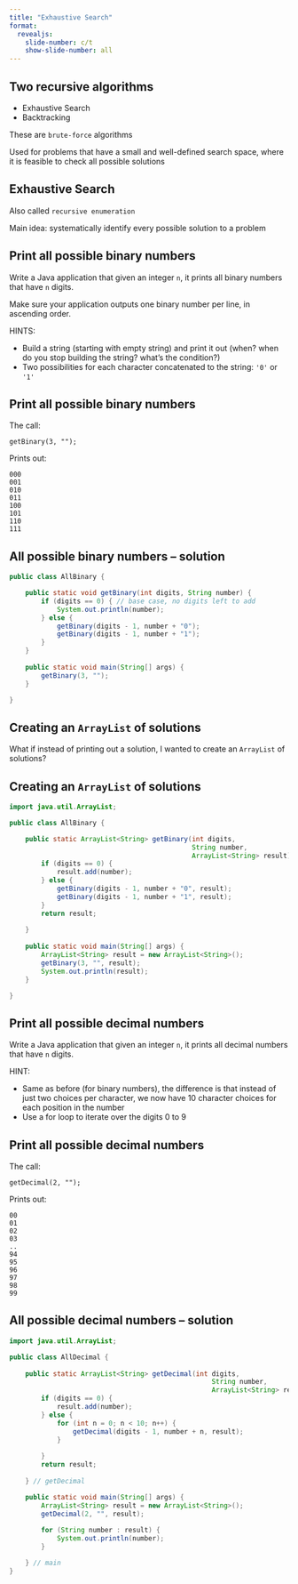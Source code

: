 ```yaml
---
title: "Exhaustive Search"
format:
  revealjs:
    slide-number: c/t
    show-slide-number: all
---
```


## Two recursive algorithms

* Exhaustive Search	
* Backtracking	

These are `brute-force` algorithms

Used for problems that have a small and well-defined search space, where it is feasible to check all possible solutions

## Exhaustive	Search

Also called `recursive enumeration`

Main idea: systematically identify every possible solution to a problem

## Print all possible binary numbers

Write a Java application that	given an integer `n`, it prints all binary numbers that have `n` digits.

Make sure your application outputs one binary number per line, in ascending order.

HINTS:

* Build a string (starting with empty string) and print it out (when? when do you stop building the string? what's the condition?)
* Two possibilities for each character concatenated to the string: `'0'` or `'1'`

## Print all possible binary numbers

The call:
```
getBinary(3, "");
```

Prints out:
```
000
001
010
011
100
101
110
111
```


## All possible binary numbers -- solution

```java
public class AllBinary {

	public static void getBinary(int digits, String number) {
		if (digits == 0) { // base case, no digits left to add
			System.out.println(number);
		} else {
			getBinary(digits - 1, number + "0");
			getBinary(digits - 1, number + "1");
		}
	}
	
	public static void main(String[] args) {
		getBinary(3, "");
	}

}
```

## Creating an `ArrayList` of solutions

What if instead of printing out a solution, I wanted to create an `ArrayList` of solutions?

## Creating an `ArrayList` of solutions

```java
import java.util.ArrayList;

public class AllBinary {

	public static ArrayList<String> getBinary(int digits, 
			                                  String number, 
			                                  ArrayList<String> result) {
		if (digits == 0) {
			result.add(number);
		} else {
			getBinary(digits - 1, number + "0", result);
			getBinary(digits - 1, number + "1", result);
		}
		return result;
		
	}
	
	public static void main(String[] args) {
		ArrayList<String> result = new ArrayList<String>();
		getBinary(3, "", result);
		System.out.println(result);
	}

}
```


## Print all possible decimal numbers

Write a Java application that	given an integer `n`, it prints all decimal numbers that have `n` digits.

HINT:

* Same as before (for binary numbers), the difference is that instead of just two choices per character, we now have 10 character choices for each position in the number
* Use a for loop to iterate over the digits 0 to 9

## Print all possible decimal numbers

The call:
```
getDecimal(2, "");
```

Prints out:
```
00
01
02
03
..
94
95
96
97
98
99
```

## All possible decimal numbers -- solution

```java
import java.util.ArrayList;

public class AllDecimal {
	
	public static ArrayList<String> getDecimal(int digits, 
                                                   String number, 
                                                   ArrayList<String> result) {
		if (digits == 0) {
			result.add(number);
		} else {
			for (int n = 0; n < 10; n++) {
				getDecimal(digits - 1, number + n, result);
			}
			
		}
		return result;
		
	} // getDecimal

	public static void main(String[] args) {
		ArrayList<String> result = new ArrayList<String>();
		getDecimal(2, "", result);
		
		for (String number : result) {
			System.out.println(number);
		}

	} // main
}
```

